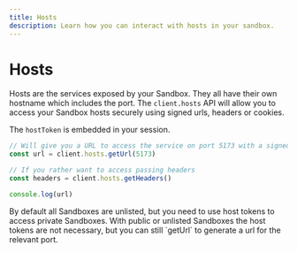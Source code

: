 ```yaml
---
title: Hosts    
description: Learn how you can interact with hosts in your sandbox.
---
```



# Hosts

Hosts are the services exposed by your Sandbox. They all have their own hostname which includes the port. The `client.hosts` API will allow you to access your Sandbox hosts securely using signed urls, headers or cookies.

The `hostToken` is embedded in your session.

```ts
// Will give you a URL to access the service on port 5173 with a signed token
const url = client.hosts.getUrl(5173)

// If you rather want to access passing headers
const headers = client.hosts.getHeaders()

console.log(url)
```

<Callout>
By default all Sandboxes are unlisted, but you need to use host tokens to access private Sandboxes. With public or unlisted Sandboxes the host tokens are not necessary, but you can still `getUrl` to generate a url for the relevant port.
</Callout>
